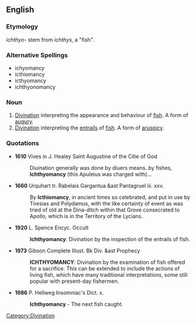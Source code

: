 ==English==

===Etymology===
{{AGr.}} ''ichthyo-'' stem from ''ichthys'', a "fish".

===Alternative Spellings===
*ichyomancy
*icthiomancy
*icthyomancy
*ichthyonomancy

===Noun===
{{en-noun|-}}

# [[divination|Divination]] interpreting the appearance and behaviour of [[fish]]. A form of [[augury]].
# [[divination|Divination]] interpreting the [[entrails]] of [[fish]]. A form of [[aruspicy]].

===Quotations===
*'''1610''' Vives in J. Healey Saint Augustine of the Citie of God
*:Diuination generally was done by diuers means..by fishes, '''Ichthyomancy''' (this Apuleius was charged with)...

*'''1660''' Urquhart tr. Rabelais Gargantua &ast Pantagruel iii. xxv.
*:By '''Icthiomancy''', in ancient times so celebrated, and put in use by Tiresias and Polydamus, with the like certainty of event as was tried of old at the Dina-ditch within that Grove consecrated to Apollo, which is in the Territory of the Lycians.

*'''1920''' L. Spence Encyc. Occult
*:'''Ichthyomancy''': Divination by the inspection of the entrails of fish.

*'''1973''' Gibson Complete Illust. Bk Div. &ast Prophecy
*:'''ICHTHYOMANCY''': Divination by the examination of fish offered for a sacrifice. This can be extended to include the actions of living fish, which have many traditional interpretations, some still popular with present-day fishermen.

*'''1986''' P. Hellweg Insomniac's Dict. x.
*:'''Ichthyomancy''' - The next fish caught.

[[Category:Divination]]